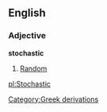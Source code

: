 {{wikipedia}}
==English==
=== Adjective ===
'''stochastic'''
# [[Random]]

[[pl:Stochastic]]
[[Category:Greek derivations]]